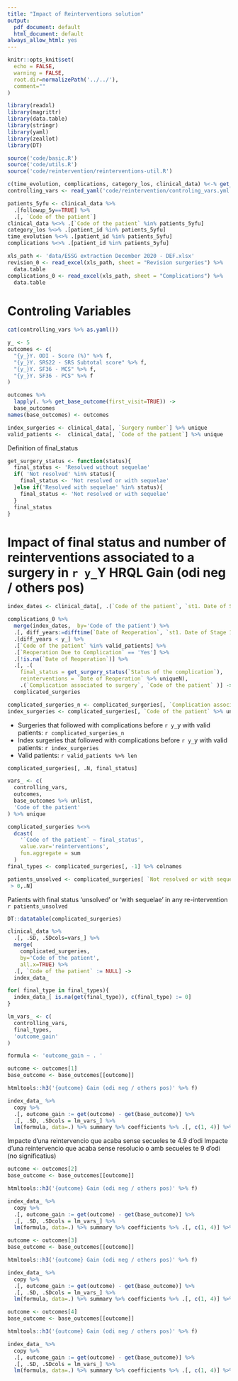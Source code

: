 ```yaml
---
title: "Impact of Reinterventions solution"
output:
  pdf_document: default
  html_document: default
always_allow_html: yes
---
```


```r
knitr::opts_knit$set(
  echo = FALSE, 
  warning = FALSE,
  root.dir=normalizePath('../../'),
  comment=""
)
```

```r
library(readxl)
library(magrittr)
library(data.table)
library(stringr)
library(yaml)
library(zeallot)
library(DT)

source('code/basic.R')
source('code/utils.R')
source('code/reintervention/reinterventions-util.R')

c(time_evolution, complications, category_los, clinical_data) %<-% get_data()
controlling_vars <- read_yaml('code/reintervention/controling_vars.yml')

patients_5yfu <- clinical_data %>% 
  .[followup_5y==TRUE] %>% 
  .[, `Code of the patient`]
clinical_data %<>% .[`Code of the patient` %in% patients_5yfu]
category_los %<>% .[patient_id %in% patients_5yfu]
time_evolution %<>% .[patient_id %in% patients_5yfu]
complications %<>% .[patient_id %in% patients_5yfu]
```


```r
xls_path <- 'data/ESSG extraction December 2020 - DEF.xlsx'
revision_0 <- read_excel(xls_path, sheet = "Revision surgeries") %>% 
  data.table 
complications_0 <- read_excel(xls_path, sheet = "Complications") %>% 
  data.table 
```

# Controling Variables

```r
cat(controlling_vars %>% as.yaml())
```


```r
y_ <- 5
outcomes <- c(
  "{y_}Y. ODI - Score (%)" %>% f, 
  "{y_}Y. SRS22 - SRS Subtotal score" %>% f,
  "{y_}Y. SF36 - MCS" %>% f,
  "{y_}Y. SF36 - PCS" %>% f
)

outcomes %>% 
  lapply(. %>% get_base_outcome(first_visit=TRUE)) ->
  base_outcomes
names(base_outcomes) <- outcomes

index_surgeries <- clinical_data[, `Surgery number`] %>% unique
valid_patients <-  clinical_data[, `Code of the patient`] %>% unique
```

Definition of final_status
```r
get_surgery_status <- function(status){
  final_status <- 'Resolved without sequelae'
  if( 'Not resolved' %in% status){
    final_status <- 'Not resolved or with sequelae'
  }else if('Resolved with sequelae' %in% status){
    final_status <- 'Not resolved or with sequelae'
  }
  final_status
}
```

# Impact of final status and number of reinterventions associated to a surgery in `r y_`Y HRQL Gain (odi neg / others pos)
```r
index_dates <- clinical_data[, .(`Code of the patient`, `st1. Date of Stage 1`)]

complications_0 %>% 
  merge(index_dates,  by='Code of the patient') %>% 
  .[, diff_years:=difftime(`Date of Reoperation`, `st1. Date of Stage 1`, units = "days")/365] %>% 
  .[diff_years < y_] %>%
  .[`Code of the patient` %in% valid_patients] %>%
  .[`Reoperation Due to Complication` == 'Yes'] %>% 
  .[!is.na(`Date of Reoperation`)] %>% 
  .[, .(
    final_status = get_surgery_status(`Status of the complication`), 
    reinterventions = `Date of Reoperation` %>% uniqueN), 
    .(`Complication associated to surgery`, `Code of the patient` )] ->
  complicated_surgeries

complicated_surgeries_n <- complicated_surgeries[, `Complication associated to surgery`] %>% uniqueN
index_surgeries <- complicated_surgeries[, `Code of the patient` %>% uniqueN]
```


- Surgeries that followed with complications before `r y_`y with valid patients: `r complicated_surgeries_n`
- Index surgeries that followed with complications before `r y_`y with valid patients: `r index_surgeries`
- Valid patients: `r valid_patients %>% len`

```r
complicated_surgeries[, .N, final_status]
```


```r
vars_ <- c(
  controlling_vars,
  outcomes,
  base_outcomes %>% unlist,
  'Code of the patient'
) %>% unique

complicated_surgeries %<>% 
  dcast(
    '`Code of the patient` ~ final_status', 
    value.var='reinterventions',
    fun.aggregate = sum
  )
final_types <- complicated_surgeries[, -1] %>% colnames

patients_unsolved <- complicated_surgeries[ `Not resolved or with sequelae`
 > 0,.N]
```
Patients with final status 'unsolved' or 'with sequelae' in any re-intervention `r patients_unsolved`


```r
DT::datatable(complicated_surgeries)
```


```r
clinical_data %>% 
  .[, .SD, .SDcols=vars_] %>% 
  merge(
    complicated_surgeries, 
    by='Code of the patient', 
    all.x=TRUE) %>% 
  .[, `Code of the patient` := NULL] ->
  index_data_

for( final_type in final_types){
  index_data_[ is.na(get(final_type)), c(final_type) := 0]
}
```

```r
lm_vars_ <- c(
  controlling_vars, 
  final_types,
  'outcome_gain'
)

formula <- 'outcome_gain ~ . '
```



```r
outcome <- outcomes[1]
base_outcome <- base_outcomes[[outcome]]

htmltools::h3('{outcome} Gain (odi neg / others pos)' %>% f)

index_data_ %>% 
  copy %>% 
  .[, outcome_gain := get(outcome) - get(base_outcome)] %>% 
  .[, .SD, .SDcols = lm_vars_] %>% 
  lm(formula, data=.) %>% summary %>% coefficients %>% .[, c(1, 4)] %>% round(5)
```

Impacte d'una reintervencio que acaba sense secueles te 4.9 d'odi
Impacte d'una reintervencio que acaba sense resolucio o amb secueles te 9 d'odi (no significatius)


```r
outcome <- outcomes[2]
base_outcome <- base_outcomes[[outcome]]

htmltools::h3('{outcome} Gain (odi neg / others pos)' %>% f)

index_data_ %>% 
  copy %>% 
  .[, outcome_gain := get(outcome) - get(base_outcome)] %>% 
  .[, .SD, .SDcols = lm_vars_] %>% 
  lm(formula, data=.) %>% summary %>% coefficients %>% .[, c(1, 4)] %>% round(5)
```

```r
outcome <- outcomes[3]
base_outcome <- base_outcomes[[outcome]]

htmltools::h3('{outcome} Gain (odi neg / others pos)' %>% f)

index_data_ %>% 
  copy %>% 
  .[, outcome_gain := get(outcome) - get(base_outcome)] %>% 
  .[, .SD, .SDcols = lm_vars_] %>% 
  lm(formula, data=.) %>% summary %>% coefficients %>% .[, c(1, 4)] %>% round(5)
```

```r
outcome <- outcomes[4]
base_outcome <- base_outcomes[[outcome]]

htmltools::h3('{outcome} Gain (odi neg / others pos)' %>% f)

index_data_ %>% 
  copy %>% 
  .[, outcome_gain := get(outcome) - get(base_outcome)] %>% 
  .[, .SD, .SDcols = lm_vars_] %>% 
  lm(formula, data=.) %>% summary %>% coefficients %>% .[, c(1, 4)] %>% round(5)
```